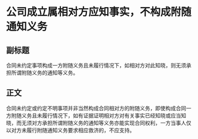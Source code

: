 # 公司成立属相对方应知事实，不构成附随通知义务
## 副标题
合同未约定事项构成一方附随义务且未履行情况下，如相对方对此知晓，则无须承担所谓附随义务的通知等义务。
## 正文
合同未约定或约定不明事项并非当然构成合同相对方的附随义务，即使构成合同一方附随义务且未履行情况下，如有证据证明相对方对有关事实已经知晓或应当知晓，而无须对方承担所谓附随义务的通知等义务亦能实现合同权利，一方当事人仅以对方未履行附随通知义务要求相应救济的，不应支持。